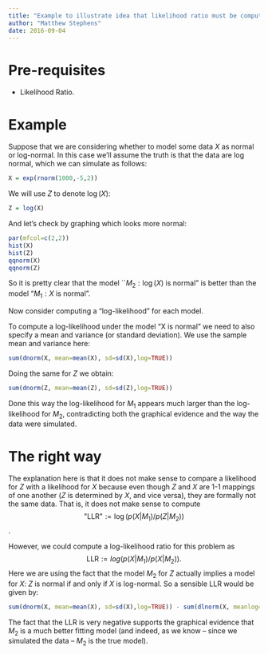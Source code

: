 ```yaml
---
title: "Example to illustrate idea that likelihood ratio must be computed from same data"
author: "Matthew Stephens"
date: 2016-09-04
---
```





# Pre-requisites

+ Likelihood Ratio.

# Example

Suppose that we are considering whether to model some data $X$ as normal or log-normal.
In this case we'll assume the truth is that the data are log normal, which we can simulate as follows:
```r
X = exp(rnorm(1000,-5,2))
```

We will use $Z$ to denote $\log(X)$:
```r
Z = log(X)
```

And let's check by graphing which looks more normal:
```r
par(mfcol=c(2,2))
hist(X)
hist(Z)
qqnorm(X)
qqnorm(Z)
```
So it is pretty clear that the model ``$M_2: \log(X)$ is normal" is better than the model "$M_1: X$ is normal".

Now consider computing a "log-likelihood" for each model.

To compute a log-likelihood under the model "X is normal" we need to also specify
a mean and variance (or standard deviation). We use the sample mean and variance 
here:
```r
sum(dnorm(X, mean=mean(X), sd=sd(X),log=TRUE))
```

Doing the same for $Z$ we obtain:
```r
sum(dnorm(Z, mean=mean(Z), sd=sd(Z),log=TRUE))
```

Done this way the log-likelihood for $M_1$ appears much larger than the log-likelihood for $M_2$, contradicting both the graphical evidence and the way the data were simulated.

# The right way

The explanation here is that it does not make sense to compare a likelihood
for $Z$ with a likelihood for $X$ because even though $Z$ and $X$ are 1-1 mappings
of one another ($Z$ is determined by $X$, and vice versa), they are formally not the same data. That is, it does not make sense to compute
$$\text{"LLR"} := \log(p(X|M_1)/p(Z|M_2))$$.

However, we could compute a log-likelihood ratio for this problem as
$$\text{LLR} := log(p(X|M_1)/p(X|M_2)).$$
Here we are using the fact that the model $M_2$ for $Z$ actually implies a model for $X$:
$Z$ is normal if and only if $X$ is log-normal. 
So a sensible LLR would be given by:
```r
sum(dnorm(X, mean=mean(X), sd=sd(X),log=TRUE)) - sum(dlnorm(X, meanlog=mean(Z), sdlog=sd(Z),log=TRUE))
```

The fact that the LLR is very negative supports the graphical evidence that $M_2$ is a much better fitting model (and indeed, as we know -- since we simulated the data -- $M_2$ is the true model).




